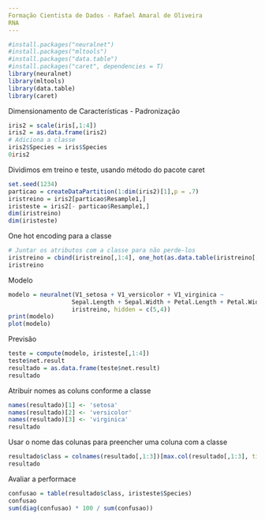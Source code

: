 ```yaml
---
Formação Cientista de Dados - Rafael Amaral de Oliveira
RNA
---
```


```r
#install.packages("neuralnet")
#install.packages("mltools")
#install.packages("data.table")
#install.packages("caret", dependencies = T)
library(neuralnet)
library(mltools)
library(data.table)
library(caret)
```
Dimensionamento de Características - Padronização
```r
iris2 = scale(iris[,1:4])
iris2 = as.data.frame(iris2)
# Adiciona a classe
iris2$Species = iris$Species
0iris2
```
Dividimos em treino e teste, usando método do pacote caret
```r
set.seed(1234)
particao = createDataPartition(1:dim(iris2)[1],p = .7)
iristreino = iris2[particao$Resample1,]
iristeste = iris2[- particao$Resample1,]
dim(iristreino)
dim(iristeste)
```
One hot encoding para a classe
```r
# Juntar os atributos com a classe para não perde-los
iristreino = cbind(iristreino[,1:4], one_hot(as.data.table(iristreino[,5])))
iristreino
```
Modelo
```r
modelo = neuralnet(V1_setosa + V1_versicolor + V1_virginica ~ 
                  Sepal.Length + Sepal.Width + Petal.Length + Petal.Width,
                  iristreino, hidden = c(5,4))
print(modelo)
plot(modelo)
```
Previsão
```r
teste = compute(modelo, iristeste[,1:4])
teste$net.result
resultado = as.data.frame(teste$net.result)
resultado
```
Atribuir nomes as coluns conforme a classe
```r
names(resultado)[1] <- 'setosa'
names(resultado)[2] <- 'versicolor'
names(resultado)[3] <- 'virginica'
resultado
```
Usar o nome das colunas para preencher uma coluna com a classe
```r
resultado$class = colnames(resultado[,1:3])[max.col(resultado[,1:3], ties.method = 'first')]
resultado
```
Avaliar a performace
```r
confusao = table(resultado$class, iristeste$Species)
confusao
sum(diag(confusao) * 100 / sum(confusao))
```